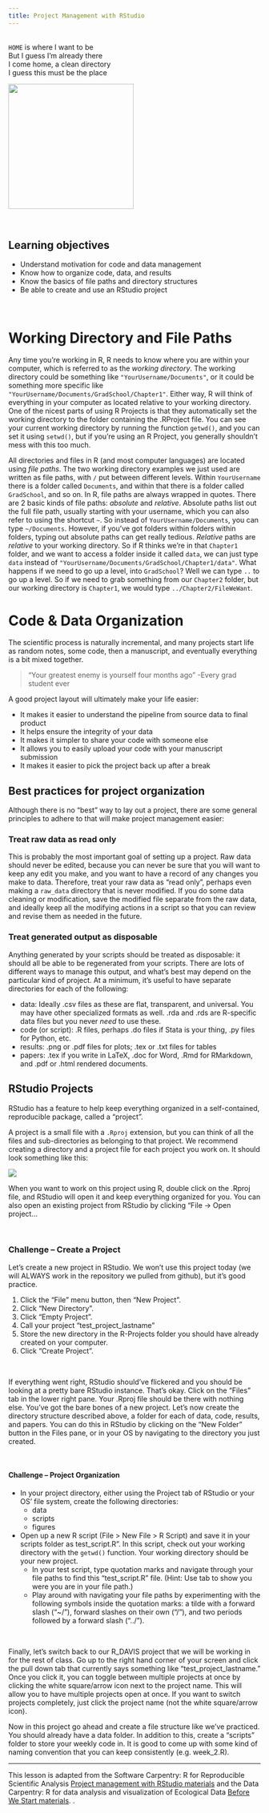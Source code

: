 ```yaml
---
title: Project Management with RStudio
---
```

<br>
`HOME` is where I want to be<br>
But I guess I'm already there<br>
I come home, a clean directory<br>
I guess this must be the place

![](img/david_byrne_big_suit.gif){width=250px}

<br>
<div class = "blue">
# Learning objectives

* Understand motivation for code and data management
* Know how to organize code, data, and results
* Know the basics of file paths and directory structures
* Be able to create and use an RStudio project
</div>

<br>

# Working Directory and File Paths

Any time you're working in R, R needs to know where you are within your computer, which is referred to as the *working directory*. The working directory could be something like `"YourUsername/Documents"`, or it could be something more specific like `"YourUsername/Documents/GradSchool/Chapter1"`. Either way, R will think of everything in your computer as located relative to your working directory. One of the nicest parts of using R Projects is that they automatically set the working directory to the folder containing the .RProject file. You can see your current working directory by running the function `getwd()`, and you can set it using `setwd()`, but if you're using an R Project, you generally shouldn't mess with this too much.

All directories and files in R (and most computer languages) are located using *file paths*. The two working directory examples we just used are written as file paths, with `/` put between different levels. Within `YourUsername` there is a folder called `Documents`, and within that there is a folder called `GradSchool`, and so on. In R, file paths are always wrapped in quotes. There are 2 basic kinds of file paths: *absolute* and *relative*. Absolute paths list out the full file path, usually starting with your username, which you can also refer to using the shortcut `~`. So instead of `YourUsername/Documents`, you can type `~/Documents`. However, if you've got folders within folders within folders, typing out absolute paths can get really tedious. *Relative* paths are *relative* to your working directory. So if R thinks we're in that `Chapter1` folder, and we want to access a folder inside it called `data`, we can just type `data` instead of `"YourUsername/Documents/GradSchool/Chapter1/data"`. What happens if we need to go up a level, into `GradSchool`? Well we can type `..` to go up a level. So if we need to grab something from our `Chapter2` folder, but our working directory is `Chapter1`, we would type `../Chapter2/FileWeWant`.

# Code & Data Organization

The scientific process is naturally incremental, and many projects
start life as random notes, some code, then a manuscript, and
eventually everything is a bit mixed together.

> "Your greatest enemy is yourself four months ago" -Every grad student ever

A good project layout will ultimately make your life easier:

* It makes it easier to understand the pipeline from source data to final product
* It helps ensure the integrity of your data
* It makes it simpler to share your code with someone else
* It allows you to easily upload your code with your manuscript submission
* It makes it easier to pick the project back up after a break

## Best practices for project organization

Although there is no "best" way to lay out a project, there are some general
principles to adhere to that will make project management easier:

### Treat raw data as read only

This is probably the most important goal of setting up a project. Raw data should never be edited, because you can never be sure that you will want to keep any edit you make, and you want to have a record of any changes you make to data. Therefore, treat your raw data as "read only", perhaps even making a `raw_data` directory that is never modified. If you do some data cleaning or modification, save the modified file separate from the raw data, and ideally keep all the modifying actions in a script so that you can review and revise them as needed in the future.

### Treat generated output as disposable

Anything generated by your scripts should be treated as disposable: it should
all be able to be regenerated from your scripts. There are lots of different ways
to manage this output, and what's best may depend on the particular kind of project.
At a minimum, it's useful to have separate directories for each of the following:

- data: Ideally .csv files as these are flat, transparent, and universal. You may have other specialized formats as well. .rda and .rds are R-specific data files but you never *need* to use these.
- code (or script): .R files, perhaps .do files if Stata is your thing, .py files for Python, etc.
- results: .png or .pdf files for plots; .tex or .txt files for tables
- papers: .tex if you write in LaTeX, .doc for Word, .Rmd for RMarkdown, and .pdf or .html rendered documents.

## RStudio Projects

RStudio has a feature to help keep everything organized in a self-contained, 
reproducible package, called a "project".

A project is a small file with a `.Rproj` extension, but you can think of all 
the files and sub-directories as belonging to that project. We recommend 
creating a directory and a project file for each project you work on. It should 
look something like this:

![](img/working-directory-structure.png)


When you want to work on this project using R, double click on the .Rproj file, 
and RStudio will open it and keep everything organized for you. You can also 
open an existing project from RStudio by clicking "File -> Open project...

<br>
<div class = "blue">
### Challenge -- Create a Project
Let's create a new project in RStudio. We won't use this project today (we will ALWAYS work in the repository we pulled from github), but it's good practice.

1. Click the "File" menu button, then "New Project".
2. Click "New Directory".
3. Click "Empty Project".
4. Call your project "test_project_lastname"
5. Store the new directory in the R-Projects folder you should have already created on your computer.
6. Click "Create Project".
</div>
<br>

If everything went right, RStudio should've flickered and you should be looking 
at a pretty bare RStudio instance. That's okay. Click on the "Files" tab in the 
lower right pane. Your .Rproj file should be there with nothing else. You've got 
the bare bones of a new project. Let's now create the directory structure 
described above, a folder for each of data, code, results, and papers. You can 
do this in RStudio by clicking on the "New Folder" button in the Files pane, or 
in your OS by navigating to the directory you just created. 

<br>
<div class = "blue">
#### Challenge -- Project Organization
- In your project directory, either using the Project tab of RStudio or your OS' file system, 
create the following directories:
    - data
    - scripts
    - figures
- Open up a new R script (File > New File > R Script) and save it in your scripts folder as test_script.R". In this script, check out your working directory with the `getwd()` function. Your working directory should be your new project.
  - In your test script, type quotation marks and navigate through your file paths to find this "test_script.R" file. (Hint: Use tab to show you were you are in your file path.)
  - Play around with navigating your file paths by experimenting with the following symbols inside the quotation marks: a tilde with a forward slash ("~/"), forward slashes on their own ("/"), and two periods followed by a forward slash ("../").
</div>

<br>

Finally, let's switch back to our R_DAVIS project that we will be working in for the rest of class. Go up to the right hand corner of your screen and click the pull down tab that currently says something like "test_project_lastname." Once you click it, you can toggle between multiple projects at once by clicking the white square/arrow icon next to the project name. This will allow you to have multiple projects open at once. If you want to switch projects completely, just click the project name (not the white square/arrow icon). 

Now in this project go ahead and create a file structure like we've practiced. You should already have a data folder. In addition to this, create a "scripts" folder to store your weekly code in. It is good to come up with some kind of naming convention that you can keep consistently (e.g. week_2.R).



***

This lesson is adapted from the Software Carpentry: R for Reproducible Scientific Analysis [Project management with RStudio materials](http://data-lessons.github.io/gapminder-R/02-project-intro.html) and
the Data Carpentry: R for data analysis and visualization of Ecological Data 
[Before We Start materials](http://www.datacarpentry.org/R-ecology-lesson/00-before-we-start.html).
.